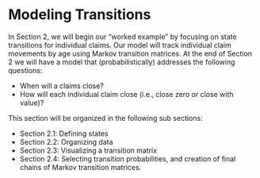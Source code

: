 # Modeling Transitions

In Section 2, we will begin our "worked example" by focusing on state transitions for individual claims. Our model will track individual claim movements by age using Markov transition matrices. At the end of Section 2 we will have a model that (probabilistically) addresses the following questions: 

* When will a claims close?
* How will each individual claim close (i.e., close zero or close with value)?

This section will be organized in the following sub sections: 

* Section 2.1: Defining states
* Section 2.2: Organizing data
* Section 2.3: Visualizing a transition matrix
* Section 2.4: Selecting transition probabilities, and creation of final chains of Markov transition matrices. 
